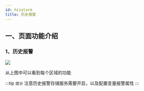 ```yaml
---
id: hisalarm
title: 历史报警
---
```


## 一、页面功能介绍

### 1、历史报警

![](/img/docs/hisalarm-1.png)



 从上图中可以看到每个区域的功能
 
:::tip `提示`
 注意历史报警存储服务需要开启，以及配置变量报警属性
:::

